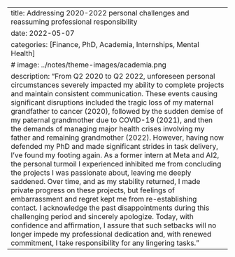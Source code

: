 ---
title: Addressing 2020-2022 personal challenges and reassuming professional responsibility
date: 2022-05-07
categories: [Finance, PhD, Academia, Internships, Mental Health]
# image: ../notes/theme-images/academia.png
description: "From Q2 2020 to Q2 2022, unforeseen personal circumstances severely impacted my ability to complete projects and maintain consistent communication. These events causing significant disruptions included the tragic loss of my maternal grandfather to cancer (2020), followed by the sudden demise of my paternal grandmother due to COVID-19 (2021), and then the demands of managing major health crises involving my father and remaining grandmother (2022). However, having now defended my PhD and made significant strides in task delivery, I've found my footing again. As a former intern at Meta and AI2, the personal turmoil I experienced inhibited me from concluding the projects I was passionate about, leaving me deeply saddened. Over time, and as my stability returned, I made private progress on these projects, but feelings of embarrassment and regret kept me from re-establishing contact. I acknowledge the past disappointments during this challenging period and sincerely apologize. Today, with confidence and affirmation, I assure that such setbacks will no longer impede my professional dedication and, with renewed commitment, I take responsibility for any lingering tasks."
---